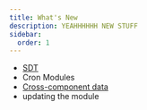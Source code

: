 ```yaml
---
title: What's New 
description: YEAHHHHHH NEW STUFF 
sidebar:
  order: 1
---
```

- [SDT](/v4/reference/plugins#passing-state-with-sdt)
- Cron Modules
- [Cross-component data](/v4/reference/modules/#dynamic-component-parameters)
- updating the module

